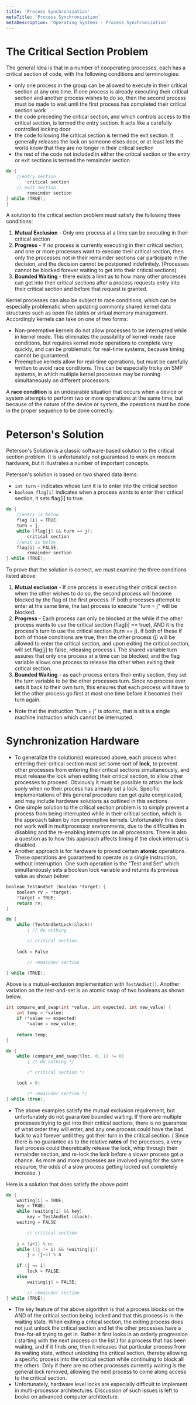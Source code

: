 ```yaml
---
title: 'Process Synchronization'
metaTitle: 'Process Synchronization'
metaDescription: 'Operating Systems - Process Synchronization'
---
```



# The Critical Section Problem

The general idea is that in a number of cooperating processes, each has a critical section of code, with the following conditions and terminologies:
- only one process in the group can be allowed to execute in their critical section at any one time. If one process is already executing their critical section and another process wishes to do so, then the second process must be made to wait until the first process has completed their critical section work
- the code preceding the critical section, and which controls access to the critical section, is termed the entry section. It acts like a carefully controlled locking door
- the code following the critical section is termed the exit section. It generally releases the lock on someone elses door, or at least lets the world know that they are no longer in their critical section
- the rest of the code not included in either the critical section or the entry or exit sections is termed the remainder section

```C 
do {
    //entry section
        critical section
    // exit section
        remainder section
} while (TRUE);
}
```

A solution to the critical section problem must satisfy the following three conditions:
1. **Mutual Exclusion** - Only one process at a time can be executing in their critical section
2. **Progress** - If no process is currently executing in their critical section, and one or more processes want to execute their critical section, then only the processes not in their remainder sections car participate in the decision, and the decision cannot be postponed indefinitely. (Processes cannot be blocked forever waiting to get into their critical sections)
3. **Bounded Waiting** - there exists a limit as to how many other processes can get into their critical sections after a process requests entry into their critical section and before that request is granted. 

Kernel processes can also be subject to race conditions, which can be especially problematic when updating commonly shared kernel data structures such as open file tables or virtual memory management. Accordingly kernels can take on one of two forms:
- Non-preemptive kernels do not allow processes to be interrupted while in kernel mode. This eliminates the possibility of kernel-mode race conditions, but requires kernel mode operations to complete very quickly, and can be problematic for real-time systems, because timing cannot be guaranteed.
- Preemptive kernels allow for real-time operations, but must be carefully written to avoid race conditions. This can be especially tricky on SMP systems, in which multiple kernel processes may be running simultaneously on different processors.

A **race condition** is an undesirable situation that occurs when a device or system attempts to perform two or more operations at the same time, but because of the nature of the device or system, the operations must be done in the proper sequence to be done correctly.

# Peterson's Solution

Peterson's Solution is a classic software-based solution to the critical section problem. It is unfortunately not guaranteed to work on modern hardware, but it illustrates a number of important concepts.

Peterson's solution is based on two shared data items:
- `int turn` - indicates whose turn it is to enter into the critical section
- `boolean flag[i]` indicates when a process wants to enter their critical section, it sets flag[i] to true.

```C
do {
    //entry is below
    flag [i] = TRUE;
    turn = j;
    while (flag[j] && turn == j);
        critical section
    //exit is below
    flag[i] = FALSE;
        remainder section
} while (TRUE);
```

To prove that the solution is correct, we must examine the three conditions listed above:
1. **Mutual exclusion** - If one process is executing their critical section when the other wishes to do so, the second process will become blocked by the flag of the first process. IF both processes attempt to enter at the same time, the last process to execute "turn = j" will be blocked.
2. **Progress** - Each process can only be blocked at the while if the other process wants to use the critical section (flag[i] == true), AND it is the process's turn to use the critical section (turn == j). If both of these If both of those conditions are true, then the other process (j) will be allowed to enter the critical section, and upon exiting the critical section, will set flag[j] to false, releasing process i. The shared variable turn assures that only one process at a time can be blocked, and the flag variable allows one process to release the other when exiting their critical section.
3. **Bounded Waiting** - as each process enters their entry section, they set the turn variable to be the other processes turn. Since no process ever sets it back to their own turn, this ensures that each process will have to let the other process go first at most one time before it becomes their turn again.
- Note that the instruction "turn = j" is *atomic*, that is sit is a single machine instruction which cannot be interrupted.

# Synchronization Hardware

- To generalize the solution(s) expressed above, each process when entering their critical section must set some sort of **lock**, to prevent other processes from entering their critical sections simultaneously, and must release the lock when exiting their critical section, to allow other processes to proceed. Obviously it must be possible to attain the lock sonly when no their process has already set a lock. Specific implementations of this general procedure can get quite complicated, and may include hardware solutions as outlined in this sections.
- One simple solution to the critical section problem is to simply prevent a process from being interrupted while in their critical section, which is the approach taken by non preemptive kernels. Unfortunately this does not work well in multiprocessor environments, due to the difficulties in disabling and the re-enabling interrupts on all processors. There is also a question as to how this approach affects timing if the clock interrupt is disabled.
- Another approach is for hardware to proved certain **atomic** operations. These operations are guaranteed to operate as a single instruction, without interruption. One such operation is the "Test and Set" which simultaneously sets a  boolean lock variable and returns its previous value as shown below:
```C
boolean TestAndSet (boolean *target) {
    boolean rv = *target;
    *target = TRUE;
    return rv;
}

do {
    while (TestAndSetLock(&lock))
        ; // do nothing

        // critical section
    
    lock = False

        // remainder section

} while (TRUE);
```

Above is a mutual-exclusion implementation with `TestAndSet()`. Another variation on the test-and-set is an atomic swap of two booleans as shown below.

```C 
int compare_and_swap(int *value, int expected, int new_value) {
    int temp = *value;
    if (*value == expected)
        *value = new_value;
    
    return temp;
}

do {
    while (compare_and_swap(%loc, 0, 1) != 0)
        ; /* do nothing */

        /* critical section */

    lock = 0;

        /* remainder section */
} while (true);
```

- The above examples satisfy the mutual exclusion requirement, but unfortunately do not guarantee bounded waiting. If there are multiple processes trying to get into their critical sections, there is no guarantee of what order they will enter, and any one process could have the bad luck to wait forever until they got their turn in the critical section. ( Since there is no guarantee as to the relative **rates** of the processes, a very fast process could theoretically release the lock, whip through their remainder section, and re-lock the lock before a slower process got a chance. As more and more processes are involved vying for the same resource, the odds of a slow process getting locked out completely increase. )

Here is a solution that does satisfy the above point

```C
do {
    waiting[i] = TRUE;
    key = TRUE;
    while (waiting[i] && key)
        key = TestAndSet (&lock);
    waiting = FALSE'

        // critical section
    
    j = (i+1) % n;
    while ((j != i) && !waiting[j])
        j = (j+1) % n
    
    if (j == i)
        lock = FALSE;
    else
        waiting[j] = FALSE;

        // remainder section
} while (TRUE);
```

- The key feature of the above algorithm is that a process blocks on the AND of the critical section being locked and that this process is in the waiting state. When exiting a critical section, the exiting process does not just unlock the critical section and let the other processes have a free-for-all trying to get in. Rather it first looks in an orderly progression ( starting with the next process on the list ) for a process that has been waiting, and if it finds one, then it releases that particular process from its waiting state, without unlocking the critical section, thereby allowing a specific process into the critical section while continuing to block all the others. Only if there are no other processes currently waiting is the general lock removed, allowing the next process to come along access to the critical section.
- Unfortunately, hardware level locks are especially difficult to implement in multi-processor architectures. Discussion of such issues is left to books on advanced computer architecture.